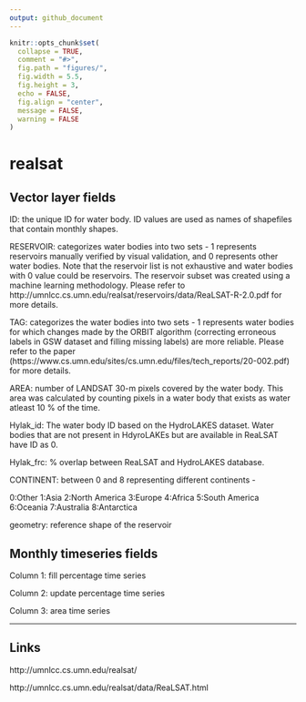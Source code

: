 ```yaml
---
output: github_document
---
```


<!-- README.md is generated from README.Rmd. Please edit that file -->

```r
knitr::opts_chunk$set(
  collapse = TRUE,
  comment = "#>", 
  fig.path = "figures/",
  fig.width = 5.5, 
  fig.height = 3,
  echo = FALSE, 
  fig.align = "center", 
  message = FALSE, 
  warning = FALSE
)
```

# realsat

## Vector layer fields

ID: the unique ID for water body. ID values are used as names of shapefiles that contain monthly shapes.

RESERVOIR: categorizes water bodies into two sets - 1 represents reservoirs manually verified by visual validation, and 0 represents other water bodies. Note that the reservoir list is not exhaustive and water bodies with 0 value could be reservoirs. The reservoir subset was created using a machine learning methodology. Please refer to http://umnlcc.cs.umn.edu/realsat/reservoirs/data/ReaLSAT-R-2.0.pdf for more details.

TAG: categorizes the water bodies into two sets - 1 represents water bodies for which changes made by the ORBIT algorithm (correcting erroneous labels in GSW dataset and filling missing labels) are more reliable. Please refer to the paper (https://www.cs.umn.edu/sites/cs.umn.edu/files/tech_reports/20-002.pdf) for more details.

AREA: number of LANDSAT 30-m pixels covered by the water body. This area was calculated by counting pixels in a water body that exists as water atleast 10 % of the time.

Hylak_id: The water body ID based on the HydroLAKES dataset. Water bodies that are not present in HdyroLAKEs but are available in ReaLSAT have ID as 0.

Hylak_frc: % overlap between ReaLSAT and HydroLAKES database.

CONTINENT: between 0 and 8 representing different continents -

0:Other 1:Asia 2:North America 3:Europe 4:Africa 5:South America 6:Oceania 7:Australia 8:Antarctica

geometry: reference shape of the reservoir


## Monthly timeseries fields

Column 1: fill percentage time series

Column 2: update percentage time series

Column 3: area time series

---

## Links

http://umnlcc.cs.umn.edu/realsat/

http://umnlcc.cs.umn.edu/realsat/data/ReaLSAT.html
